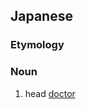 ==Japanese==
{{ja-kanjitab|い|いん|ちょう|yomi=on}}

===Etymology===
{{suffix|医院|長|t1=doctor|t2=head|lang=ja|sort=いいんちょう}}

===Noun===
{{ja-noun|い.いんちょう}}

# head [[doctor]]